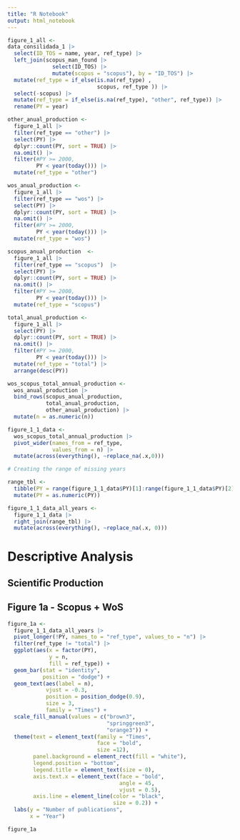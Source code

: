 ```yaml
---
title: "R Notebook"
output: html_notebook
---
```


```r
figure_1_all <- 
data_consilidada_1 |> 
  select(ID_TOS = name, year, ref_type) |> 
  left_join(scopus_man_found |> 
              select(ID_TOS) |> 
              mutate(scopus = "scopus"), by = "ID_TOS") |> 
  mutate(ref_type = if_else(is.na(ref_type) , 
                            scopus, ref_type )) |> 
  select(-scopus) |> 
  mutate(ref_type = if_else(is.na(ref_type), "other", ref_type)) |> 
  rename(PY = year)

```

```r
other_anual_production <- 
  figure_1_all |> 
  filter(ref_type == "other") |> 
  select(PY) |>
  dplyr::count(PY, sort = TRUE) |> 
  na.omit() |> 
  filter(#PY >= 2000,
         PY < year(today())) |> 
  mutate(ref_type = "other") 

wos_anual_production <- 
  figure_1_all |> 
  filter(ref_type == "wos") |> 
  select(PY) |>
  dplyr::count(PY, sort = TRUE) |> 
  na.omit() |> 
  filter(#PY >= 2000,
         PY < year(today())) |> 
  mutate(ref_type = "wos") 

scopus_anual_production  <- 
  figure_1_all |> 
  filter(ref_type == "scopus")  |> 
  select(PY) |> 
  dplyr::count(PY, sort = TRUE) |> 
  na.omit() |> 
  filter(#PY >= 2000,
         PY < year(today())) |>
  mutate(ref_type = "scopus") 

total_anual_production <- 
  figure_1_all |> 
  select(PY) |> 
  dplyr::count(PY, sort = TRUE) |> 
  na.omit() |> 
  filter(#PY >= 2000,
         PY < year(today())) |>
  mutate(ref_type = "total") |> 
  arrange(desc(PY))

wos_scopus_total_annual_production <- 
  wos_anual_production |> 
  bind_rows(scopus_anual_production,
            total_anual_production,
            other_anual_production) |> 
  mutate(n = as.numeric(n))

figure_1_1_data <- 
  wos_scopus_total_annual_production |> 
  pivot_wider(names_from = ref_type,
              values_from = n) |> 
  mutate(across(everything(), ~replace_na(.x,0)))

# Creating the range of missing years

range_tbl <- 
  tibble(PY = range(figure_1_1_data$PY)[1]:range(figure_1_1_data$PY)[2]) |> 
  mutate(PY = as.numeric(PY))

figure_1_1_data_all_years <- 
  figure_1_1_data |> 
  right_join(range_tbl) |> 
  mutate(across(everything(), ~replace_na(.x, 0)))
```


# Descriptive Analysis

## Scientific Production

## Figure 1a - Scopus + WoS

```r
figure_1a <- 
  figure_1_1_data_all_years |> 
  pivot_longer(!PY, names_to = "ref_type", values_to = "n") |> 
  filter(ref_type != "total") |> 
  ggplot(aes(x = factor(PY), 
             y = n, 
             fill = ref_type)) +
  geom_bar(stat = "identity", 
           position = "dodge") +
  geom_text(aes(label = n),
            vjust = -0.3,
            position = position_dodge(0.9),
            size = 3,
            family = "Times") +
  scale_fill_manual(values = c("brown3",
                               "springgreen3",
                               "orange3")) +
  theme(text = element_text(family = "Times",
                            face = "bold",
                            size =12),
        panel.background = element_rect(fill = "white"),
        legend.position = "bottom",
        legend.title = element_text(size = 0),
        axis.text.x = element_text(face = "bold", 
                                   angle = 45, 
                                   vjust = 0.5),
        axis.line = element_line(color = "black", 
                                 size = 0.2)) +
  labs(y = "Number of publications", 
       x = "Year") 

figure_1a
```






